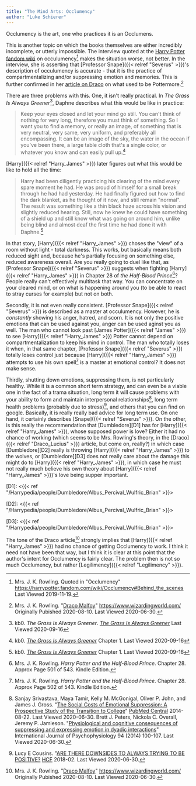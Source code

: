 ```yaml
---
title: "The Mind Arts: Occlumency"
author: "Luke Schierer"
---
```


Occlumency is the art, one who practices it is an Occlumens.

This is another topic on which the books themselves are either incredibly
incomplete, or utterly impossible.  The interview quoted at the [Harry Potter
fandom wiki](https://harrypotter.fandom.com/) on occulumency[^20191119-1] makes
the situation worse, not better.  In the interview, she is asserting that
[Professor Snape]({{< relref "Severus" >}})'s description of occulumency is
accurate - that it is the practice of compartmentalizing and/or suppressing
emotion and memories. This is further confirmed in her [article on
Draco][WWJKRDM1] on what used to be Pottermore.[^20200630-7]

There are three problems with this.  One, it isn't really practical.  In
_The Grass Is Always Greener_[^20191119-2], Daphne describes what this would be
like in practice:

> Keep your eyes closed and let your mind go still. You can't think of nothing
  for very long, therefore you must think of something. So I want you to find a
  memory, or really an image, of something that is very neutral, very same, very
  uniform, and preferably all encompassing. It can be an image of the sky, the
  water in the ocean if you've been there, a large table cloth that's a single
  color, or whatever you know and can easily pull up.[^20191119-3]

[Harry]({{< relref "Harry_James" >}}) later figures out what this would be like
to hold all the time:

> Harry had been diligently practicing his clearing of the mind every spare
  moment he had. He was proud of himself for a small break through he had had
  yesterday. He had finally figured out how to find the dark blanket, as he
  thought of it now, and still remain "normal". The result was something like a
  thin black haze across his vision and slightly reduced hearing. Still, now he
  knew he could have something of a shield up and still know what was going on
  around him, unlike being blind and almost deaf the first time he had done it
  with Daphne.[^20191119-4]

In that story, [Harry]({{< relref "Harry_James" >}}) choses the "view" of a
room without light - total darkness.  This works, but basically means both
reduced sight and, because he's partially focusing on something else, reduced
awareness overall.  Are you really going to duel like that, as [Professor
Snape]({{< relref "Severus" >}}) suggests when fighting [Harry]({{< relref "Harry_James" >}})
in Chapter 28 of _the Half-Blood Prince_[^20191119-5]? People really can't
effectively multitask that way.  You can concentrate on your cleared mind, or on
what is happening around you (to be able to react to stray curses for example)
but not on both.  

Secondly, it is not even really consistent.  [Professor Snape]({{< relref "Severus" >}}) 
is described as a master at occulumency.  However, he is *constantly* showing
his anger, hatred, and scorn.  It is not only the positive emotions that can be
used against you, anger can be used aginst you as well.  The man who cannot
look past [James Potter]({{< relref "James" >}}) to see [Harry]({{< relref "Harry_James" >}}) 
Potter cannot depend on compartmentalization to keep his mind in control.  The
man who totally loses it when, in that same chapter, [Professor
Snape]({{< relref "Severus" >}}) totally loses control just because [Harry]({{< relref "Harry_James" >}}) 
attempts to use his own spell[^20191119-6] is a master at emotional control?
It does not make sense.  

Thirdly, shutting down emotions, suppressing them, is not particularly healthy.
While it is a common short term strategy, and can even be a viable one in the
fact of a trama situation, long term it will cause problems with your ability to
form and maintain interpersonal relationships[^20200630-4], long term health
problems (probably due to stress)[^20200630-5], and others that you can find on
google. Basically, it is really really bad advice for long term use.  On one
hand, it certainly describes [Snape]({{< relref "Severus" >}}). On the other,
is this really the recommendation that [Dumbledore][D1] has for 
[Harry]({{< relref "Harry_James" >}}), whose supposed power is love?  Either it
had no chance of working (which seems to be Mrs. Rowling's theory, in the
[Draco]({{< relref "Draco_Lucius" >}}) article, but come on, really?) in which
case [Dumbledore][D2] really is throwing [Harry]({{< relref "Harry_James" >}})
to the wolves, or [Dumbledore][D3] does not really care about the damage this
might do to [Harry]({{< relref "Harry_James" >}}), in which case he must not
really much believe his own theory about [Harry]({{< relref "Harry_James" >}})'s 
love being supper important.

[D1]: <{{< ref "/Harrypedia/people/Dumbledore/Albus_Percival_Wulfric_Brian" >}}>

[D2]: <{{< ref "/Harrypedia/people/Dumbledore/Albus_Percival_Wulfric_Brian" >}}>

[D3]: <{{< ref "/Harrypedia/people/Dumbledore/Albus_Percival_Wulfric_Brian" >}}>

The tone of the Draco article[^20210922-1] strongly implies that [Harry]({{< relref "Harry_James" >}}) 
had no chance of getting Occlumency to work. I think it need not have been that
way, but I think it is clear at this point that the author's intent for
Occlumency is fairly clear.  The problem then is not so much Occlumency, but
rather [Legilimency]({{< relref "Legilimency" >}}). 


[^20210922-1]: Mrs. J. K. Rowling. 
    "[Draco Malfoy](https://www.wizardingworld.com/writing-by-jk-rowling/draco-malfoy)"
    <https://www.wizardingworld.com/> Originally Pubished 2020-08-10. Last Viewed
    2020-06-30.

[WWJKRDM1]: https://www.rowlingindex.org/work/dmpm/

[^20200630-7]: Mrs. J. K. Rowling. 
    "[Draco Malfoy](https://www.wizardingworld.com/writing-by-jk-rowling/draco-malfoy)"
    <https://www.wizardingworld.com/> Originally Pubished 2020-08-10. Last Viewed
    2020-06-30.

[^20200630-4]: Sanjay Srivastava, Maya Tamir, Kelly M. McGonigal, Oliver P.
    John, and James J. Gross. "[The Social Costs of Emotional Suppression: A
    Prospective Study of the Transition to
    College](https://www.ncbi.nlm.nih.gov/pmc/articles/PMC4141473/)" [PubMed
    Central](https://www.ncbi.nlm.nih.gov/pmc/) 2014-08-22.  Last Viewed 2020-06-30.
    Brett J. Peters, Nickola C. Overall, Jeremy P. Jamieson.
    "[Physiological and cognitive consequences of suppressing and expressing
    emotion in dyadic interactions](https://www.psych.rochester.edu/research/jamiesonlab/wp-content/uploads/2014/01/peters.pdf)"
    International Journal of Psychophysiology 94 (2014) 100-107. Last Viewed
    2020-06-30.

[^20200630-5]: Lucy E Cousins. "[ARE THERE DOWNSIDES TO ALWAYS TRYING TO BE
    POSITIVE?](https://www.hcf.com.au/health-agenda/body-mind/mental-health/downsides-to-always-being-positive)
    [HCF](https://www.hcf.com.au/) 2018-02.  Last Viewed 2020-06-30.

[^20191119-1]: Mrs. J. K. Rowling.  Quoted in "Occlumency"
    <https://harrypotter.fandom.com/wiki/Occlumency#Behind_the_scenes> Last Viewed
    2019-11-19.  

[^20191119-2]: kb0. _The Grass Is Always Greener_.
    _[The Grass Is Always
	Greener](https://www.fanfiction.net/s/4334542/1/The-Grass-Is-Always-Greener)_
	Last Viewed 2020-09-16

[^20191119-3]: kb0.
    _[The Grass Is Always
	Greener](https://www.fanfiction.net/s/4334542/1/The-Grass-Is-Always-Greener)_
	Chapter 1. Last Viewed 2020-09-16

[^20191119-4]: kb0.
    _[The Grass Is Always
	Greener](https://www.fanfiction.net/s/4334542/1/The-Grass-Is-Always-Greener)_
	Chapter 1. Last Viewed 2020-09-16

[^20191119-5]: Mrs. J. K. Rowling. _Harry Potter and the Half-Blood Prince_.
    Chapter 28.  Approx Page  501 of 543.  Kindle Edition. 

[^20191119-6]: Mrs. J. K. Rowling. _Harry Potter and the Half-Blood Prince_.
    Chapter 28.  Approx Page  502 of 543.  Kindle Edition. 


